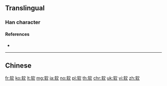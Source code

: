 {{character info/new}}
{{also|軟}}
==Translingual==

===Han character===
{{Han char|rn=159|rad=车|as=04|sn=8|four=|canj=KQNO|ids=⿰车欠}}

====References====
* {{Han ref|kx=1250.241|hdz=53519.010|uh=8F6F|ud=36719}}

----

==Chinese==
{{zh-see|軟}}

[[fr:软]]
[[ko:软]]
[[lt:软]]
[[mg:软]]
[[ja:软]]
[[no:软]]
[[pl:软]]
[[th:软]]
[[chr:软]]
[[uk:软]]
[[vi:软]]
[[zh:软]]